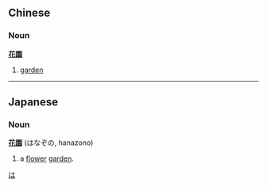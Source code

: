 == Chinese ==
=== Noun ===
'''[[花]][[園]]'''

# [[garden]]

----

==Japanese==
===Noun===
'''[[花]][[園]]''' (はなぞの, hanazono)

# a [[flower]] [[garden]].

[[Category:Japanese language|は]]